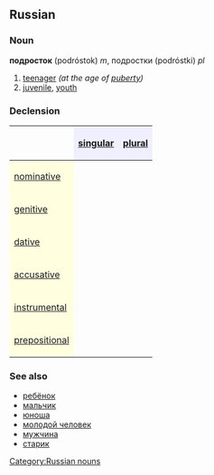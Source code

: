 ==Russian==
[[Category:Russian nouns]]
===Noun===
'''подросток''' (podróstok) ''m'', подростки (podróstki) ''pl''

#[[teenager]] ''(at the age of [[puberty]])''
#[[juvenile]], [[youth]]

===Declension===
{| border="1" cellpadding="4" cellspacing="0"
!
! style="background-color: #EFEFFF" align="center"|[[singular]]
! style="background-color: #EFEFFF" align="center"|[[plural]]
|-
! style="background-color: #FFFFE0" align="left"|[[nominative case|nominative]]
| align="center"|{{Unicode|подро́сток}}
| align="center"|{{Unicode|подро́стки}}
|-
! style="background-color: #FFFFE0" align="left"|[[genitive case|genitive]]
| align="center"|{{Unicode|подро́стка}}
| align="center"|{{Unicode|подро́стков}}
|-
! style="background-color: #FFFFE0" align="left"|[[dative case|dative]]
| align="center"|{{Unicode|подро́стку}}
| align="center"|{{Unicode|подро́сткам}}
|-
! style="background-color: #FFFFE0" align="left"|[[accusative case|accusative]]
| align="center"|{{Unicode|подро́стка}}
| align="center"|{{Unicode|подро́стков}}
|-
! style="background-color: #FFFFE0" align="left"|[[instrumental case|instrumental]]
| align="center"|{{Unicode|подро́стком}}
| align="center"|{{Unicode|подро́стками}}
|-
! style="background-color: #FFFFE0" align="left"|[[prepositional case|prepositional]]
| align="center"|{{Unicode|о подро́стке}}
| align="center"|{{Unicode|о подро́стках}}
|}

===See also===
*[[ребёнок]]
*[[мальчик]]
*[[юноша]]
*[[молодой человек]]
*[[мужчина]]
*[[старик]]